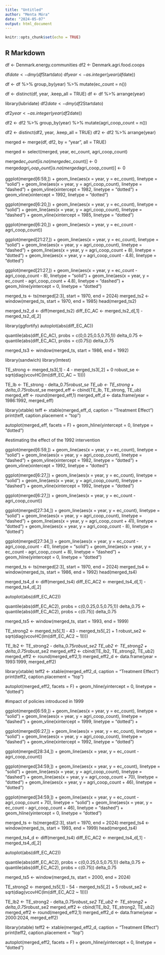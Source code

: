 ---
title: "Untitled"
author: "Menta Móra"
date: "2024-05-07"
output: html_document
---

```{r setup, include=FALSE}
knitr::opts_chunk$set(echo = TRUE)
```

## R Markdown

df <- Denmark.energy.communities
df2 <- Denmark.agri.food.coops

df$date <- dmy(df$Startdato)
df$year <- as.integer(year(df$date))

df <- df %>%
  group_by(year) %>%
  mutate(ec_count = n())
  
df <- distinct(df, year, .keep_all = TRUE)
df <- df %>% arrange(year)

library(lubridate)
df2$date <- dmy(df2$Startdato)

df2$year <- as.integer(year(df2$date))

df2 <- df2 %>%
  group_by(year) %>%
  mutate(agri_coop_count = n())

df2 <- distinct(df2, year, .keep_all = TRUE)
df2 <- df2 %>% arrange(year)

merged <- merge(df, df2, by = "year", all = TRUE)

merged <- select(merged, year, ec_count, agri_coop_count)

merged$ec_count[is.na(merged$ec_count)] <- 0
merged$agri_coop_count[is.na(merged$agri_coop_count)] <- 0

ggplot(merged[6:59,]) +
  geom_line(aes(x = year,
                y = ec_count), linetype = "solid") +
  geom_line(aes(x = year,
                y = agri_coop_count), linetype = "dashed") +
  geom_vline(xintercept = 1982,
             linetype = "dotted") +
  geom_vline(xintercept = 1992,
             linetype = "dotted")

ggplot(merged[6:20,]) +
  geom_line(aes(x = year,
                y = ec_count), linetype = "solid") +
  geom_line(aes(x = year,
                y = agri_coop_count), linetype = "dashed") +
  geom_vline(xintercept = 1985,
              linetype = "dotted")
              
ggplot(merged[6:20,]) + geom_line(aes(x = year, y = ec_count - agri_coop_count))

ggplot(merged[21:27,]) +
  geom_line(aes(x = year,
                y = ec_count),
            linetype = "solid") +
  geom_line(aes(x = year,
                y = agri_coop_count),
            linetype = "dashed") +
  geom_line(aes(x = year,
                y = agri_coop_count + 8),
            linetype = "dotted") +
  geom_line(aes(x = year,
                y = agri_coop_count - 4.8), linetype = "dotted")
                
ggplot(merged[21:27,]) +
  geom_line(aes(x = year,
                y = ec_count - agri_coop_count - 8), linetype = "solid") +
  geom_line(aes(x = year,
                y = ec_count - agri_coop_count + 4.8),
            linetype = "dashed") +
  geom_hline(yintercept = 0,
             linetype = "dotted")
             
merged_ts <- ts(merged[2:3], start = 1970, end = 2024)
merged_ts2 <- window(merged_ts, start = 1970, end = 1985)
head(merged_ts2)  

merged_ts2_d <- diff(merged_ts2)
diff_EC_AC <- merged_ts2_d[,1] - merged_ts2_d[,2]

library(ggfortify)
autoplot(abs(diff_EC_AC))

quantile(abs(diff_EC_AC), probs = c(0,0.25,0.5,0.75,1))
delta_0.75 <- quantile(abs(diff_EC_AC),
probs = c(0.75)) 
delta_0.75

merged_ts3 <- window(merged_ts, start = 1986, end = 1992)

library(sandwich)
library(lmtest)


TE_strong <- merged_ts3[,1] - 4 - merged_ts3[,2] + 0
robust_se <- sqrt(diag(vcovHC(lm(diff_EC_AC ~ 1))))

TE_lb <- TE_strong - delta_0.75*robust_se
TE_ub <- TE_strong + delta_0.75*robust_se
merged_eff <- cbind(TE_lb, TE_strong, TE_ub)
merged_eff <- round(merged_eff,1)
merged_eff_d <- data.frame(year = 1986:1992, merged_eff)

library(xtable)
teff <- xtable(merged_eff_d,
               caption = "Treatment Effect")
print(teff, caption.placement = "top")

autoplot(merged_eff, facets = F) +
  geom_hline(yintercept = 0,
             linetype = "dotted")
             
#estimating the effect of the 1992 intervention             

ggplot(merged[6:59,]) +
  geom_line(aes(x = year,
                y = ec_count), linetype = "solid") +
  geom_line(aes(x = year,
                y = agri_coop_count), linetype = "dashed") +
  geom_vline(xintercept = 1982,
             linetype = "dotted") +
  geom_vline(xintercept = 1992,
             linetype = "dotted")

ggplot(merged[6:27,]) +
  geom_line(aes(x = year,
                y = ec_count), linetype = "solid") +
  geom_line(aes(x = year,
                y = agri_coop_count), linetype = "dashed") +
  geom_vline(xintercept = 1992,
              linetype = "dotted")
              
ggplot(merged[6:27,]) + geom_line(aes(x = year, y = ec_count - agri_coop_count))

ggplot(merged[27:34,]) +
  geom_line(aes(x = year,
                y = ec_count),
            linetype = "solid") +
  geom_line(aes(x = year,
                y = agri_coop_count),
            linetype = "dashed") +
  geom_line(aes(x = year,
                y = agri_coop_count + 41),
            linetype = "dotted") +
  geom_line(aes(x = year,
                y = agri_coop_count - 8), linetype = "dotted")
                
ggplot(merged[27:34,]) +
  geom_line(aes(x = year,
                y = ec_count - agri_coop_count - 41), linetype = "solid") +
  geom_line(aes(x = year,
                y = ec_count - agri_coop_count + 8),
            linetype = "dashed") +
  geom_hline(yintercept = 0,
             linetype = "dotted")
             
merged_ts <- ts(merged[2:3], start = 1970, end = 2024)
merged_ts4 <- window(merged_ts, start = 1986, end = 1992)
head(merged_ts4)  

merged_ts4_d <- diff(merged_ts4)
diff_EC_AC2 <- merged_ts4_d[,1] - merged_ts4_d[,2]

autoplot(abs(diff_EC_AC2))

quantile(abs(diff_EC_AC2), probs = c(0,0.25,0.5,0.75,1))
delta_0.75 <- quantile(abs(diff_EC_AC2),
probs = c(0.75)) 
delta_0.75

merged_ts5 <- window(merged_ts, start = 1993, end = 1999)


TE_strong2 <- merged_ts5[,1] - 43 - merged_ts5[,2] + 1
robust_se2 <- sqrt(diag(vcovHC(lm(diff_EC_AC2 ~ 1))))

TE_lb2 <- TE_strong2 - delta_0.75*robust_se2
TE_ub2 <- TE_strong2 + delta_0.75*robust_se2
merged_eff2 <- cbind(TE_lb2, TE_strong2, TE_ub2)
merged_eff2 <- round(merged_eff2,1)
merged_eff2_d <- data.frame(year = 1993:1999, merged_eff2)

library(xtable)
teff2 <- xtable(merged_eff2_d,
               caption = "Treatment Effect")
print(teff2, caption.placement = "top")

autoplot(merged_eff2, facets = F) +
  geom_hline(yintercept = 0,
             linetype = "dotted")           


#impact of policies introduced in 1999

ggplot(merged[6:59,]) +
  geom_line(aes(x = year,
                y = ec_count), linetype = "solid") +
  geom_line(aes(x = year,
                y = agri_coop_count), linetype = "dashed") +
  geom_vline(xintercept = 1999,
             linetype = "dotted") +


ggplot(merged[6:27,]) +
  geom_line(aes(x = year,
                y = ec_count), linetype = "solid") +
  geom_line(aes(x = year,
                y = agri_coop_count), linetype = "dashed") +
  geom_vline(xintercept = 1992,
              linetype = "dotted")
              
ggplot(merged[28:34,]) + geom_line(aes(x = year, y = ec_count - agri_coop_count))

ggplot(merged[34:59,]) +
  geom_line(aes(x = year,
                y = ec_count),
            linetype = "solid") +
  geom_line(aes(x = year,
                y = agri_coop_count),
            linetype = "dashed") +
  geom_line(aes(x = year,
                y = agri_coop_count + 70),
            linetype = "dotted") +
  geom_line(aes(x = year,
                y = agri_coop_count + 46), linetype = "dotted")
                
ggplot(merged[34:59,]) +
  geom_line(aes(x = year,
                y = ec_count - agri_coop_count + 70), linetype = "solid") +
  geom_line(aes(x = year,
                y = ec_count - agri_coop_count + 46),
            linetype = "dashed") +
  geom_hline(yintercept = 0,
             linetype = "dotted")
             
merged_ts <- ts(merged[2:3], start = 1970, end = 2024)
merged_ts4 <- window(merged_ts, start = 1993, end = 1999)
head(merged_ts4)  

merged_ts4_d <- diff(merged_ts4)
diff_EC_AC2 <- merged_ts4_d[,1] - merged_ts4_d[,2]

autoplot(abs(diff_EC_AC2))

quantile(abs(diff_EC_AC2), probs = c(0,0.25,0.5,0.75,1))
delta_0.75 <- quantile(abs(diff_EC_AC2),
probs = c(0.75)) 
delta_0.75

merged_ts5 <- window(merged_ts, start = 2000, end = 2024)


TE_strong2 <- merged_ts5[,1] - 54 - merged_ts5[,2] + 5
robust_se2 <- sqrt(diag(vcovHC(lm(diff_EC_AC2 ~ 1))))

TE_lb2 <- TE_strong2 - delta_0.75*robust_se2
TE_ub2 <- TE_strong2 + delta_0.75*robust_se2
merged_eff2 <- cbind(TE_lb2, TE_strong2, TE_ub2)
merged_eff2 <- round(merged_eff2,1)
merged_eff2_d <- data.frame(year = 2000:2024, merged_eff2)

library(xtable)
teff2 <- xtable(merged_eff2_d,
               caption = "Treatment Effect")
print(teff2, caption.placement = "top")

autoplot(merged_eff2, facets = F) +
  geom_hline(yintercept = 0,
             linetype = "dotted")    


